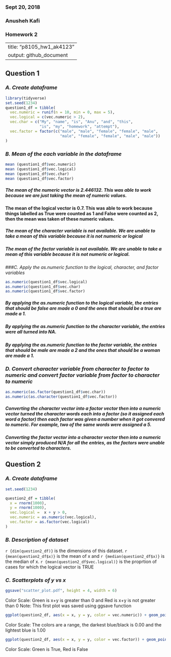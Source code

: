 ##################################################################
### Sept 20, 2018
### Anusheh Kafi
### Homework 2
##################################################################

---
title: "p8105_hw1_ak4123"
output: github_document
---
## __Question 1__

### _A. Create dataframe_
```R
library(tidyverse)
set.seed(1234)
question1_df = tibble(
  vec.numeric = runif(n = 10, min = 0, max = 5),
  vec.logical = c(vec.numeric > 2),
  vec.char = c("My", "name", "is", "Anu", "and", "this", 
               "is", "my", "homework", "attempt"),
  vec.factor = factor(c("male", "male", "female", "female", "male", 
                        "male", "female", "female", "male", "male"))
)
```

### _B. Mean of the each variable in the dataframe_
```R
mean (question1_df$vec.numeric)
mean (question1_df$vec.logical)
mean (question1_df$vec.char)
mean (question1_df$vec.factor)
```
##### The mean of the numeric vector is 2.446132. This was able to work because we are just taking the mean of numeric values.
#### The mean of the logical vector is 0.7. This was able to work because things labelled as True were counted as 1 and False were counted as 2, then the mean was taken of these numeric values.
##### The mean of the character variable is not available. We are unable to take a mean of this variable because it is not numeric or logical
##### The mean of the factor variable is not available. We are unable to take a mean of this variable because it is not numeric or logical.

###_C. Apply the as.numeric function to the logical, character, and factor variables_
```r
as.numeric(question1_df$vec.logical)
as.numeric(question1_df$vec.char)
as.numeric(question1_df$vec.factor)
```
##### By applying the as.numeric function to the logical variable, the entries that should be false are made a 0 and the ones that should be a true are made a 1.
##### By applying the as.numeric function to the character variable, the entries were all turned into NA.
##### By applying the as.numeric function to the factor variable, the entries that should be male are made a 2 and the ones that should be a woman are made a 1. 

### _D. Convert character variable from character to factor to numeric and convert factor variable from factor to character to numeric_
```R
as.numeric(as.factor(question1_df$vec.char))
as.numeric(as.character(question1_df$vec.factor))
```
##### Converting the character vector into a factor vector then into a numeric vector turned the character words each into a factor (so it assigned each word a factor) then each factor was given a number when it got convered to numeric. For example, two of the same words were assigned a 5. 
##### Converting the factor vector into a character vector then into a numeric vector simply produced N/A for all the entries, as the factors were unable to be converted to characters. 

## __Question 2__

### _A. Create dataframe_
```R
set.seed(1234)

question2_df = tibble(
  x = rnorm(1000),
  y = rnorm(1000),
  vec.logical =  x + y > 0,
  vec.numeric = as.numeric(vec.logical),
  vec.factor = as.factor(vec.logical)
)  
```
### _B. Description of dataset_
`r {dim(question2_df)}` is the dimensions of this dataset.
`r {mean(question2_df$x)}` is the mean of x and `r {median(question2_df$x)}` is the median of x. 
`r {mean(question2_df$vec.logical)}` is the proprtion of cases for which the logical vector is TRUE 

### _C. Scatterplots of y vs x_
```R

ggsave("scatter_plot.pdf", height = 4, width = 6)
```
Color Scale: Green is x+y is greater than 0 and Red is x+y is not greater than 0 
Note: This first plot was saved using ggsave function
```R
ggplot(question2_df, aes(x = x, y = y, color = vec.numeric)) + geom_point()
```
Color Scale: The colors are a range, the darkest blue/black is 0.00 and the lightest blue is 1.00
```R
ggplot(question2_df, aes(x = x, y = y, color = vec.factor)) + geom_point()
```
Color Scale: Green is True, Red is False  

